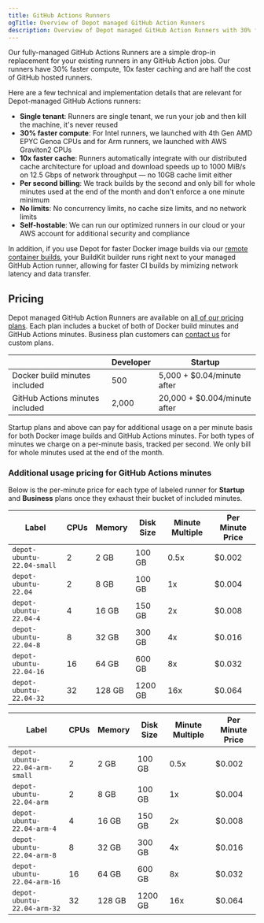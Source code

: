 ```yaml
---
title: GitHub Actions Runners
ogTitle: Overview of Depot managed GitHub Action Runners
description: Overview of Depot managed GitHub Action Runners with 30% faster compute, 10x faster caching, and half the cost of GitHub hosted runners per minute.
---
```


Our fully-managed GitHub Actions Runners are a simple drop-in replacement for your existing runners in any GitHub Action jobs. Our runners have 30% faster compute, 10x faster caching and are half the cost of GitHub hosted runners.

Here are a few technical and implementation details that are relevant for Depot-managed GitHub Actions runners:

- **Single tenant**: Runners are single tenant, we run your job and then kill the machine, it's never reused
- **30% faster compute**: For Intel runners, we launched with 4th Gen AMD EPYC Genoa CPUs and for Arm runners, we launched with AWS Graviton2 CPUs
- **10x faster cache**: Runners automatically integrate with our distributed cache architecture for upload and download speeds up to 1000 MiB/s on 12.5 Gbps of network throughput — no 10GB cache limit either
- **Per second billing**: We track builds by the second and only bill for whole minutes used at the end of the month and don't enforce a one minute minimum
- **No limits**: No concurrency limits, no cache size limits, and no network limits
- **Self-hostable**: We can run our optimized runners in our cloud or your AWS account for additional security and compliance

In addition, if you use Depot for faster Docker image builds via our [remote container builds](/docs/container-builds/overview), your BuildKit builder runs right next to your managed GitHub Action runner, allowing for faster CI builds by mimizing network latency and data transfer.

## Pricing

Depot managed GitHub Action Runners are available on [all of our pricing plans](/pricing). Each plan includes a bucket of both of Docker build minutes and GitHub Actions minutes. Business plan customers can [contact us](mailto:help@depot.dev) for custom plans.

|                                 | Developer | Startup                      |
| ------------------------------- | --------- | ---------------------------- |
| Docker build minutes included   | 500       | 5,000 + $0.04/minute after   |
| GitHub Actions minutes included | 2,000     | 20,000 + $0.004/minute after |

Startup plans and above can pay for additional usage on a per minute basis for both Docker image builds and GitHub Actions minutes. For both types of minutes we charge on a per-minute basis, tracked per second. We only bill for whole minutes used at the end of the month.

### Additional usage pricing for GitHub Actions minutes

Below is the per-minute price for each type of labeled runner for **Startup** and **Business** plans once they exhaust their bucket of included minutes.

| Label                      | CPUs | Memory | Disk Size | Minute Multiple | Per Minute Price |
| -------------------------- | ---- | ------ | --------- | --------------- | ---------------- |
| `depot-ubuntu-22.04-small` | 2    | 2 GB   | 100 GB    | 0.5x            | $0.002           |
| `depot-ubuntu-22.04`       | 2    | 8 GB   | 100 GB    | 1x              | $0.004           |
| `depot-ubuntu-22.04-4`     | 4    | 16 GB  | 150 GB    | 2x              | $0.008           |
| `depot-ubuntu-22.04-8`     | 8    | 32 GB  | 300 GB    | 4x              | $0.016           |
| `depot-ubuntu-22.04-16`    | 16   | 64 GB  | 600 GB    | 8x              | $0.032           |
| `depot-ubuntu-22.04-32`    | 32   | 128 GB | 1200 GB   | 16x             | $0.064           |

| Label                          | CPUs | Memory | Disk Size | Minute Multiple | Per Minute Price |
| ------------------------------ | ---- | ------ | --------- | --------------- | ---------------- |
| `depot-ubuntu-22.04-arm-small` | 2    | 2 GB   | 100 GB    | 0.5x            | $0.002           |
| `depot-ubuntu-22.04-arm`       | 2    | 8 GB   | 100 GB    | 1x              | $0.004           |
| `depot-ubuntu-22.04-arm-4`     | 4    | 16 GB  | 150 GB    | 2x              | $0.008           |
| `depot-ubuntu-22.04-arm-8`     | 8    | 32 GB  | 300 GB    | 4x              | $0.016           |
| `depot-ubuntu-22.04-arm-16`    | 16   | 64 GB  | 600 GB    | 8x              | $0.032           |
| `depot-ubuntu-22.04-arm-32`    | 32   | 128 GB | 1200 GB   | 16x             | $0.064           |
